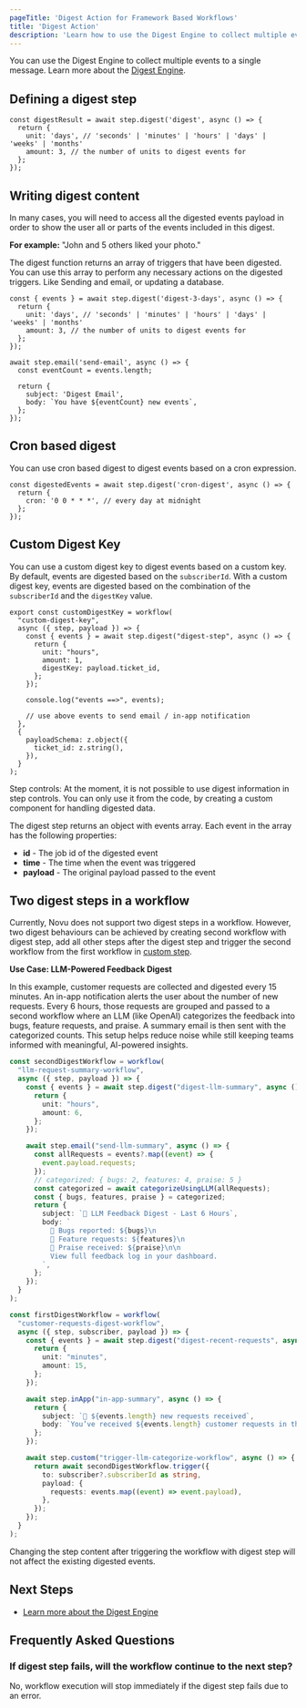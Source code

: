 ```yaml
---
pageTitle: 'Digest Action for Framework Based Workflows'
title: 'Digest Action'
description: 'Learn how to use the Digest Engine to collect multiple events into a single message'
---
```


You can use the Digest Engine to collect multiple events to a single message. Learn more about the [Digest Engine](/platform/workflow/digest).

## Defining a digest step

```tsx
const digestResult = await step.digest('digest', async () => {
  return {
    unit: 'days', // 'seconds' | 'minutes' | 'hours' | 'days' | 'weeks' | 'months'
    amount: 3, // the number of units to digest events for
  };
});
```

## Writing digest content

In many cases, you will need to access all the digested events payload in order to show the user all or parts of the events included in this digest.

**For example:** "John and 5 others liked your photo."

The digest function returns an array of triggers that have been digested.
You can use this array to perform any necessary actions on the digested triggers.
Like Sending and email, or updating a database.

```tsx
const { events } = await step.digest('digest-3-days', async () => {
  return {
    unit: 'days', // 'seconds' | 'minutes' | 'hours' | 'days' | 'weeks' | 'months'
    amount: 3, // the number of units to digest events for
  };
});

await step.email('send-email', async () => {
  const eventCount = events.length;

  return {
    subject: 'Digest Email',
    body: `You have ${eventCount} new events`,
  };
});
```

## Cron based digest

You can use cron based digest to digest events based on a cron expression.

```tsx
const digestedEvents = await step.digest('cron-digest', async () => {
  return {
    cron: '0 0 * * *', // every day at midnight
  };
});
```

## Custom Digest Key

You can use a custom digest key to digest events based on a custom key. By default, events are digested based on the `subscriberId`. With a custom digest key, events are digested based on the combination of the `subscriberId` and the `digestKey` value.

```tsx
export const customDigestKey = workflow(
  "custom-digest-key",
  async ({ step, payload }) => {
    const { events } = await step.digest("digest-step", async () => {
      return {
        unit: "hours",
        amount: 1,
        digestKey: payload.ticket_id,
      };
    });

    console.log("events ==>", events);

    // use above events to send email / in-app notification
  },
  {
    payloadSchema: z.object({
      ticket_id: z.string(),
    }),
  }
);
```

<Callout type="info">
  Step controls: At the moment, it is not possible to use digest information in step controls. You
  can only use it from the code, by creating a custom component for handling digested data.
</Callout>

The digest step returns an object with events array. Each event in the array has the following properties:

- **id** - The job id of the digested event
- **time** - The time when the event was triggered
- **payload** - The original payload passed to the event

## Two digest steps in a workflow

Currently, Novu does not support two digest steps in a workflow. However, two digest behaviours can be achieved by creating second workflow with digest step, add all other steps after the digest step and trigger the second workflow from the first workflow in [custom step](/framework/custom).


**Use Case: LLM-Powered Feedback Digest**

In this example, customer requests are collected and digested every 15 minutes. An in-app notification alerts the user about the number of new requests. Every 6 hours, those requests are grouped and passed to a second workflow where an LLM (like OpenAI) categorizes the feedback into bugs, feature requests, and praise. A summary email is then sent with the categorized counts. This setup helps reduce noise while still keeping teams informed with meaningful, AI-powered insights.

```typescript
const secondDigestWorkflow = workflow(
  "llm-request-summary-workflow",
  async ({ step, payload }) => {
    const { events } = await step.digest("digest-llm-summary", async () => {
      return {
        unit: "hours",
        amount: 6,
      };
    });

    await step.email("send-llm-summary", async () => {
      const allRequests = events?.map((event) => {
        event.payload.requests;
      });
      // categorized: { bugs: 2, features: 4, praise: 5 }
      const categorized = await categorizeUsingLLM(allRequests);
      const { bugs, features, praise } = categorized;
      return {
        subject: `🧠 LLM Feedback Digest - Last 6 Hours`,
        body: `
          🔧 Bugs reported: ${bugs}\n
          🌟 Feature requests: ${features}\n
          🙌 Praise received: ${praise}\n\n
          View full feedback log in your dashboard.
        `,
      };
    });
  }
);

const firstDigestWorkflow = workflow(
  "customer-requests-digest-workflow",
  async ({ step, subscriber, payload }) => {
    const { events } = await step.digest("digest-recent-requests", async () => {
      return {
        unit: "minutes",
        amount: 15,
      };
    });

    await step.inApp("in-app-summary", async () => {
      return {
        subject: `📝 ${events.length} new requests received`,
        body: `You’ve received ${events.length} customer requests in the last 15 minutes.`,
      };
    });

    await step.custom("trigger-llm-categorize-workflow", async () => {
      return await secondDigestWorkflow.trigger({
        to: subscriber?.subscriberId as string,
        payload: {
          requests: events.map((event) => event.payload),
        },
      });
    });
  }
);
```

<Callout type="info">
  Changing the step content after triggering the workflow with digest step will not affect the
  existing digested events.
</Callout>

## Next Steps

- [Learn more about the Digest Engine](/framework/typescript/steps/digest)
## Frequently Asked Questions

### If digest step fails, will the workflow continue to the next step?
No, workflow execution will stop immediately if the digest step fails due to an error.
